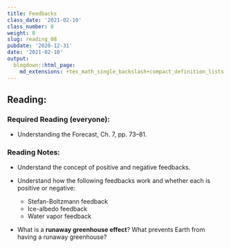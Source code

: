 ```yaml
---
title: Feedbacks
class_date: '2021-02-10'
class_number: 8
weight: 8
slug: reading_08
pubdate: '2020-12-31'
date: '2021-02-10'
output:
  blogdown::html_page:
    md_extensions: +tex_math_single_backslash+compact_definition_lists
---
```

## Reading:

### Required Reading (everyone):

* Understanding the Forecast, Ch. 7, pp. 73--81.

### Reading Notes:

* Understand the concept of positive and negative feedbacks.
* Understand how the following feedbacks work and whether each is positive or negative:

    * Stefan-Boltzmann feedback
    * Ice-albedo feedback
    * Water vapor feedback

* What is a **runaway greenhouse effect**? What prevents Earth from having a runaway greenhouse?
